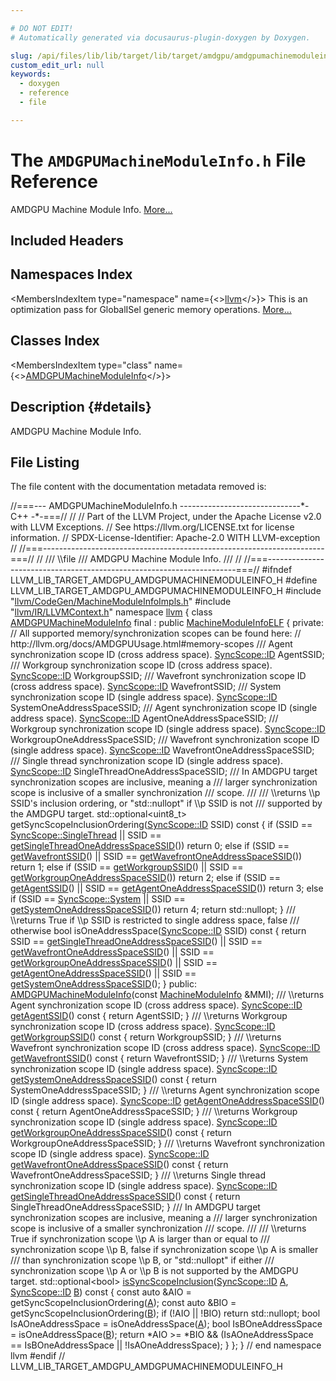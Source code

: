 ```yaml
---

# DO NOT EDIT!
# Automatically generated via docusaurus-plugin-doxygen by Doxygen.

slug: /api/files/lib/lib/target/lib/target/amdgpu/amdgpumachinemoduleinfo-h
custom_edit_url: null
keywords:
  - doxygen
  - reference
  - file

---
```





# The `AMDGPUMachineModuleInfo.h` File Reference

<DoxygenPage pluginConfig={pluginConfig}>

AMDGPU Machine Module Info. <a href="#details">More...</a>

## Included Headers

<IncludesList>
<IncludesListItem
  filePath="llvm/CodeGen/MachineModuleInfoImpls.h"
  permalink="/docs/api/files/include/include/llvm/include/llvm/codegen/machinemoduleinfoimpls-h"
  isLocal="true" />
<IncludesListItem
  filePath="llvm/IR/LLVMContext.h"
  permalink="/docs/api/files/include/include/llvm/include/llvm/ir/llvmcontext-h"
  isLocal="true" />
</IncludesList>

## Namespaces Index

<MembersIndex>

<MembersIndexItem
  type="namespace"
  name={<><a href="/docs/api/namespaces/llvm">llvm</a></>}>
This is an optimization pass for GlobalISel generic memory operations. <a href="/docs/api/namespaces/llvm/#details">More...</a>
</MembersIndexItem>

</MembersIndex>

## Classes Index

<MembersIndex>

<MembersIndexItem
  type="class"
  name={<><a href="/docs/api/classes/llvm/amdgpumachinemoduleinfo">AMDGPUMachineModuleInfo</a></>}>
</MembersIndexItem>

</MembersIndex>

## Description {#details}

AMDGPU Machine Module Info.

## File Listing

The file content with the documentation metadata removed is:

<ProgramListing>

<Link id="l00001" /><CodeLine lineNumber="1"><Highlight kind="comment">//===--- AMDGPUMachineModuleInfo.h ------------------------------&#42;- C++ -&#42;-===//</Highlight><Highlight kind="normal"></Highlight></CodeLine>
<Link id="l00002" /><CodeLine lineNumber="2"><Highlight kind="normal"></Highlight><Highlight kind="comment">//</Highlight><Highlight kind="normal"></Highlight></CodeLine>
<Link id="l00003" /><CodeLine lineNumber="3"><Highlight kind="normal"></Highlight><Highlight kind="comment">// Part of the LLVM Project, under the Apache License v2.0 with LLVM Exceptions.</Highlight><Highlight kind="normal"></Highlight></CodeLine>
<Link id="l00004" /><CodeLine lineNumber="4"><Highlight kind="normal"></Highlight><Highlight kind="comment">// See https://llvm.org/LICENSE.txt for license information.</Highlight><Highlight kind="normal"></Highlight></CodeLine>
<Link id="l00005" /><CodeLine lineNumber="5"><Highlight kind="normal"></Highlight><Highlight kind="comment">// SPDX-License-Identifier: Apache-2.0 WITH LLVM-exception</Highlight><Highlight kind="normal"></Highlight></CodeLine>
<Link id="l00006" /><CodeLine lineNumber="6"><Highlight kind="normal"></Highlight><Highlight kind="comment">//</Highlight><Highlight kind="normal"></Highlight></CodeLine>
<Link id="l00007" /><CodeLine lineNumber="7"><Highlight kind="normal"></Highlight><Highlight kind="comment">//===----------------------------------------------------------------------===//</Highlight><Highlight kind="normal"></Highlight></CodeLine>
<Link id="l00008" /><CodeLine lineNumber="8"><Highlight kind="normal"></Highlight><Highlight kind="comment">//</Highlight><Highlight kind="comment"></Highlight></CodeLine>
<Link id="l00009" /><CodeLine lineNumber="9"><Highlight kind="comment">/// \\file</Highlight></CodeLine>
<Link id="l00010" /><CodeLine lineNumber="10"><Highlight kind="comment">/// AMDGPU Machine Module Info.</Highlight></CodeLine>
<Link id="l00011" /><CodeLine lineNumber="11"><Highlight kind="comment">///</Highlight><Highlight kind="normal"></Highlight></CodeLine>
<Link id="l00012" /><CodeLine lineNumber="12"><Highlight kind="normal"></Highlight><Highlight kind="comment">//</Highlight><Highlight kind="normal"></Highlight></CodeLine>
<Link id="l00013" /><CodeLine lineNumber="13"><Highlight kind="normal"></Highlight><Highlight kind="comment">//===----------------------------------------------------------------------===//</Highlight><Highlight kind="normal"></Highlight></CodeLine>
<Link id="l00014" /><CodeLine lineNumber="14"><Highlight kind="normal"></Highlight></CodeLine>
<Link id="l00015" /><CodeLine lineNumber="15"><Highlight kind="normal"></Highlight><Highlight kind="preprocessor">#ifndef LLVM&#95;LIB&#95;TARGET&#95;AMDGPU&#95;AMDGPUMACHINEMODULEINFO&#95;H</Highlight><Highlight kind="normal"></Highlight></CodeLine>
<Link id="l00016" /><CodeLine lineNumber="16"><Highlight kind="normal"></Highlight><Highlight kind="preprocessor">#define LLVM&#95;LIB&#95;TARGET&#95;AMDGPU&#95;AMDGPUMACHINEMODULEINFO&#95;H</Highlight><Highlight kind="normal"></Highlight></CodeLine>
<Link id="l00017" /><CodeLine lineNumber="17"><Highlight kind="normal"></Highlight></CodeLine>
<Link id="l00018" /><CodeLine lineNumber="18"><Highlight kind="normal"></Highlight><Highlight kind="preprocessor">#include &quot;<a href="/docs/api/files/include/include/llvm/include/llvm/codegen/machinemoduleinfoimpls-h">llvm/CodeGen/MachineModuleInfoImpls.h</a>&quot;</Highlight><Highlight kind="normal"></Highlight></CodeLine>
<Link id="l00019" /><CodeLine lineNumber="19"><Highlight kind="normal"></Highlight><Highlight kind="preprocessor">#include &quot;<a href="/docs/api/files/include/include/llvm/include/llvm/ir/llvmcontext-h">llvm/IR/LLVMContext.h</a>&quot;</Highlight><Highlight kind="normal"></Highlight></CodeLine>
<Link id="l00020" /><CodeLine lineNumber="20"><Highlight kind="normal"></Highlight></CodeLine>
<Link id="l00021" /><CodeLine lineNumber="21"><Highlight kind="normal"></Highlight><Highlight kind="keyword">namespace </Highlight><Highlight kind="normal"><a href="/docs/api/namespaces/llvm">llvm</a> &#123;</Highlight></CodeLine>
<Link id="l00022" /><CodeLine lineNumber="22"><Highlight kind="normal"></Highlight></CodeLine>
<Link id="l00023" /><CodeLine lineNumber="23" lineLink="/docs/api/classes/llvm/amdgpumachinemoduleinfo"><Highlight kind="normal"></Highlight><Highlight kind="keyword">class </Highlight><Highlight kind="normal"><a href="/docs/api/classes/llvm/amdgpumachinemoduleinfo/#ae8cd76b599873138cddf10f91e7bcad0">AMDGPUMachineModuleInfo</a> final : </Highlight><Highlight kind="keyword">public</Highlight><Highlight kind="normal"> <a href="/docs/api/classes/llvm/machinemoduleinfoelf/#a10fcc9cad3c4fe08af16f7ca8c14110d">MachineModuleInfoELF</a> &#123;</Highlight></CodeLine>
<Link id="l00024" /><CodeLine lineNumber="24"><Highlight kind="normal"></Highlight><Highlight kind="keyword">private</Highlight><Highlight kind="normal">:</Highlight></CodeLine>
<Link id="l00025" /><CodeLine lineNumber="25"><Highlight kind="normal"></Highlight></CodeLine>
<Link id="l00026" /><CodeLine lineNumber="26"><Highlight kind="normal">  </Highlight><Highlight kind="comment">// All supported memory/synchronization scopes can be found here:</Highlight><Highlight kind="normal"></Highlight></CodeLine>
<Link id="l00027" /><CodeLine lineNumber="27"><Highlight kind="normal">  </Highlight><Highlight kind="comment">//   http://llvm.org/docs/AMDGPUUsage.html#memory-scopes</Highlight><Highlight kind="normal"></Highlight></CodeLine>
<Link id="l00028" /><CodeLine lineNumber="28"><Highlight kind="normal"></Highlight><Highlight kind="comment"></Highlight></CodeLine>
<Link id="l00029" /><CodeLine lineNumber="29"><Highlight kind="comment">  /// Agent synchronization scope ID (cross address space).</Highlight><Highlight kind="normal"></Highlight></CodeLine>
<Link id="l00030" /><CodeLine lineNumber="30"><Highlight kind="normal">  <a href="/docs/api/namespaces/llvm/syncscope/#a80741d3f96133391b683effd8e5b77f0">SyncScope::ID</a> AgentSSID;</Highlight><Highlight kind="comment"></Highlight></CodeLine>
<Link id="l00031" /><CodeLine lineNumber="31"><Highlight kind="comment">  /// Workgroup synchronization scope ID (cross address space).</Highlight><Highlight kind="normal"></Highlight></CodeLine>
<Link id="l00032" /><CodeLine lineNumber="32"><Highlight kind="normal">  <a href="/docs/api/namespaces/llvm/syncscope/#a80741d3f96133391b683effd8e5b77f0">SyncScope::ID</a> WorkgroupSSID;</Highlight><Highlight kind="comment"></Highlight></CodeLine>
<Link id="l00033" /><CodeLine lineNumber="33"><Highlight kind="comment">  /// Wavefront synchronization scope ID (cross address space).</Highlight><Highlight kind="normal"></Highlight></CodeLine>
<Link id="l00034" /><CodeLine lineNumber="34"><Highlight kind="normal">  <a href="/docs/api/namespaces/llvm/syncscope/#a80741d3f96133391b683effd8e5b77f0">SyncScope::ID</a> WavefrontSSID;</Highlight><Highlight kind="comment"></Highlight></CodeLine>
<Link id="l00035" /><CodeLine lineNumber="35"><Highlight kind="comment">  /// System synchronization scope ID (single address space).</Highlight><Highlight kind="normal"></Highlight></CodeLine>
<Link id="l00036" /><CodeLine lineNumber="36"><Highlight kind="normal">  <a href="/docs/api/namespaces/llvm/syncscope/#a80741d3f96133391b683effd8e5b77f0">SyncScope::ID</a> SystemOneAddressSpaceSSID;</Highlight><Highlight kind="comment"></Highlight></CodeLine>
<Link id="l00037" /><CodeLine lineNumber="37"><Highlight kind="comment">  /// Agent synchronization scope ID (single address space).</Highlight><Highlight kind="normal"></Highlight></CodeLine>
<Link id="l00038" /><CodeLine lineNumber="38"><Highlight kind="normal">  <a href="/docs/api/namespaces/llvm/syncscope/#a80741d3f96133391b683effd8e5b77f0">SyncScope::ID</a> AgentOneAddressSpaceSSID;</Highlight><Highlight kind="comment"></Highlight></CodeLine>
<Link id="l00039" /><CodeLine lineNumber="39"><Highlight kind="comment">  /// Workgroup synchronization scope ID (single address space).</Highlight><Highlight kind="normal"></Highlight></CodeLine>
<Link id="l00040" /><CodeLine lineNumber="40"><Highlight kind="normal">  <a href="/docs/api/namespaces/llvm/syncscope/#a80741d3f96133391b683effd8e5b77f0">SyncScope::ID</a> WorkgroupOneAddressSpaceSSID;</Highlight><Highlight kind="comment"></Highlight></CodeLine>
<Link id="l00041" /><CodeLine lineNumber="41"><Highlight kind="comment">  /// Wavefront synchronization scope ID (single address space).</Highlight><Highlight kind="normal"></Highlight></CodeLine>
<Link id="l00042" /><CodeLine lineNumber="42"><Highlight kind="normal">  <a href="/docs/api/namespaces/llvm/syncscope/#a80741d3f96133391b683effd8e5b77f0">SyncScope::ID</a> WavefrontOneAddressSpaceSSID;</Highlight><Highlight kind="comment"></Highlight></CodeLine>
<Link id="l00043" /><CodeLine lineNumber="43"><Highlight kind="comment">  /// Single thread synchronization scope ID (single address space).</Highlight><Highlight kind="normal"></Highlight></CodeLine>
<Link id="l00044" /><CodeLine lineNumber="44"><Highlight kind="normal">  <a href="/docs/api/namespaces/llvm/syncscope/#a80741d3f96133391b683effd8e5b77f0">SyncScope::ID</a> SingleThreadOneAddressSpaceSSID;</Highlight></CodeLine>
<Link id="l00045" /><CodeLine lineNumber="45"><Highlight kind="normal"></Highlight><Highlight kind="comment"></Highlight></CodeLine>
<Link id="l00046" /><CodeLine lineNumber="46"><Highlight kind="comment">  /// In AMDGPU target synchronization scopes are inclusive, meaning a</Highlight></CodeLine>
<Link id="l00047" /><CodeLine lineNumber="47"><Highlight kind="comment">  /// larger synchronization scope is inclusive of a smaller synchronization</Highlight></CodeLine>
<Link id="l00048" /><CodeLine lineNumber="48"><Highlight kind="comment">  /// scope.</Highlight></CodeLine>
<Link id="l00049" /><CodeLine lineNumber="49"><Highlight kind="comment">  ///</Highlight></CodeLine>
<Link id="l00050" /><CodeLine lineNumber="50"><Highlight kind="comment">  /// \\returns \\p SSID&#39;s inclusion ordering, or &quot;std::nullopt&quot; if \\p SSID is not</Highlight></CodeLine>
<Link id="l00051" /><CodeLine lineNumber="51"><Highlight kind="comment">  /// supported by the AMDGPU target.</Highlight><Highlight kind="normal"></Highlight></CodeLine>
<Link id="l00052" /><CodeLine lineNumber="52"><Highlight kind="normal">  std::optional&lt;uint8&#95;t&gt;</Highlight></CodeLine>
<Link id="l00053" /><CodeLine lineNumber="53"><Highlight kind="normal">  getSyncScopeInclusionOrdering(<a href="/docs/api/namespaces/llvm/syncscope/#a80741d3f96133391b683effd8e5b77f0">SyncScope::ID</a> SSID)</Highlight><Highlight kind="keyword"> const </Highlight><Highlight kind="normal">&#123;</Highlight></CodeLine>
<Link id="l00054" /><CodeLine lineNumber="54"><Highlight kind="normal">    </Highlight><Highlight kind="keywordflow">if</Highlight><Highlight kind="normal"> (SSID == <a href="/docs/api/namespaces/llvm/syncscope/#a15caddcf5c9b41f2f15c2ec363589f6ca6ee3fb8ea1d8946ee1f96ab1947b294a">SyncScope::SingleThread</a> ||</Highlight></CodeLine>
<Link id="l00055" /><CodeLine lineNumber="55"><Highlight kind="normal">        SSID == <a href="/docs/api/classes/llvm/amdgpumachinemoduleinfo/#a8524925498e76708938d92ad6b02ae7b">getSingleThreadOneAddressSpaceSSID</a>())</Highlight></CodeLine>
<Link id="l00056" /><CodeLine lineNumber="56"><Highlight kind="normal">      </Highlight><Highlight kind="keywordflow">return</Highlight><Highlight kind="normal"> 0;</Highlight></CodeLine>
<Link id="l00057" /><CodeLine lineNumber="57"><Highlight kind="normal">    </Highlight><Highlight kind="keywordflow">else</Highlight><Highlight kind="normal"> </Highlight><Highlight kind="keywordflow">if</Highlight><Highlight kind="normal"> (SSID == <a href="/docs/api/classes/llvm/amdgpumachinemoduleinfo/#a431ada583c5278580a9a0e0e4414fa0d">getWavefrontSSID</a>() ||</Highlight></CodeLine>
<Link id="l00058" /><CodeLine lineNumber="58"><Highlight kind="normal">             SSID == <a href="/docs/api/classes/llvm/amdgpumachinemoduleinfo/#a956502932a344bae9b2485c644de755b">getWavefrontOneAddressSpaceSSID</a>())</Highlight></CodeLine>
<Link id="l00059" /><CodeLine lineNumber="59"><Highlight kind="normal">      </Highlight><Highlight kind="keywordflow">return</Highlight><Highlight kind="normal"> 1;</Highlight></CodeLine>
<Link id="l00060" /><CodeLine lineNumber="60"><Highlight kind="normal">    </Highlight><Highlight kind="keywordflow">else</Highlight><Highlight kind="normal"> </Highlight><Highlight kind="keywordflow">if</Highlight><Highlight kind="normal"> (SSID == <a href="/docs/api/classes/llvm/amdgpumachinemoduleinfo/#a0bb9564cd6602b7626b47e2dbf30dc70">getWorkgroupSSID</a>() ||</Highlight></CodeLine>
<Link id="l00061" /><CodeLine lineNumber="61"><Highlight kind="normal">             SSID == <a href="/docs/api/classes/llvm/amdgpumachinemoduleinfo/#afebcf8056b7c0955c514a9a227c0d49e">getWorkgroupOneAddressSpaceSSID</a>())</Highlight></CodeLine>
<Link id="l00062" /><CodeLine lineNumber="62"><Highlight kind="normal">      </Highlight><Highlight kind="keywordflow">return</Highlight><Highlight kind="normal"> 2;</Highlight></CodeLine>
<Link id="l00063" /><CodeLine lineNumber="63"><Highlight kind="normal">    </Highlight><Highlight kind="keywordflow">else</Highlight><Highlight kind="normal"> </Highlight><Highlight kind="keywordflow">if</Highlight><Highlight kind="normal"> (SSID == <a href="/docs/api/classes/llvm/amdgpumachinemoduleinfo/#a54b94ddf953f392a7821187076481208">getAgentSSID</a>() ||</Highlight></CodeLine>
<Link id="l00064" /><CodeLine lineNumber="64"><Highlight kind="normal">             SSID == <a href="/docs/api/classes/llvm/amdgpumachinemoduleinfo/#a736d00fdb6d32d983fba96c6ecfc32e7">getAgentOneAddressSpaceSSID</a>())</Highlight></CodeLine>
<Link id="l00065" /><CodeLine lineNumber="65"><Highlight kind="normal">      </Highlight><Highlight kind="keywordflow">return</Highlight><Highlight kind="normal"> 3;</Highlight></CodeLine>
<Link id="l00066" /><CodeLine lineNumber="66"><Highlight kind="normal">    </Highlight><Highlight kind="keywordflow">else</Highlight><Highlight kind="normal"> </Highlight><Highlight kind="keywordflow">if</Highlight><Highlight kind="normal"> (SSID == <a href="/docs/api/namespaces/llvm/syncscope/#a15caddcf5c9b41f2f15c2ec363589f6caf9706a2e196638078e8323bfd9ba17de">SyncScope::System</a> ||</Highlight></CodeLine>
<Link id="l00067" /><CodeLine lineNumber="67"><Highlight kind="normal">             SSID == <a href="/docs/api/classes/llvm/amdgpumachinemoduleinfo/#af106a63cca11e519133fca91122df4c3">getSystemOneAddressSpaceSSID</a>())</Highlight></CodeLine>
<Link id="l00068" /><CodeLine lineNumber="68"><Highlight kind="normal">      </Highlight><Highlight kind="keywordflow">return</Highlight><Highlight kind="normal"> 4;</Highlight></CodeLine>
<Link id="l00069" /><CodeLine lineNumber="69"><Highlight kind="normal"></Highlight></CodeLine>
<Link id="l00070" /><CodeLine lineNumber="70"><Highlight kind="normal">    </Highlight><Highlight kind="keywordflow">return</Highlight><Highlight kind="normal"> std::nullopt;</Highlight></CodeLine>
<Link id="l00071" /><CodeLine lineNumber="71"><Highlight kind="normal">  &#125;</Highlight></CodeLine>
<Link id="l00072" /><CodeLine lineNumber="72"><Highlight kind="normal"></Highlight><Highlight kind="comment"></Highlight></CodeLine>
<Link id="l00073" /><CodeLine lineNumber="73"><Highlight kind="comment">  /// \\returns True if \\p SSID is restricted to single address space, false</Highlight></CodeLine>
<Link id="l00074" /><CodeLine lineNumber="74"><Highlight kind="comment">  /// otherwise</Highlight><Highlight kind="normal"></Highlight></CodeLine>
<Link id="l00075" /><CodeLine lineNumber="75"><Highlight kind="normal">  </Highlight><Highlight kind="keywordtype">bool</Highlight><Highlight kind="normal"> isOneAddressSpace(<a href="/docs/api/namespaces/llvm/syncscope/#a80741d3f96133391b683effd8e5b77f0">SyncScope::ID</a> SSID)</Highlight><Highlight kind="keyword"> const </Highlight><Highlight kind="normal">&#123;</Highlight></CodeLine>
<Link id="l00076" /><CodeLine lineNumber="76"><Highlight kind="normal">    </Highlight><Highlight kind="keywordflow">return</Highlight><Highlight kind="normal"> SSID == <a href="/docs/api/classes/llvm/amdgpumachinemoduleinfo/#a8524925498e76708938d92ad6b02ae7b">getSingleThreadOneAddressSpaceSSID</a>() ||</Highlight></CodeLine>
<Link id="l00077" /><CodeLine lineNumber="77"><Highlight kind="normal">        SSID == <a href="/docs/api/classes/llvm/amdgpumachinemoduleinfo/#a956502932a344bae9b2485c644de755b">getWavefrontOneAddressSpaceSSID</a>() ||</Highlight></CodeLine>
<Link id="l00078" /><CodeLine lineNumber="78"><Highlight kind="normal">        SSID == <a href="/docs/api/classes/llvm/amdgpumachinemoduleinfo/#afebcf8056b7c0955c514a9a227c0d49e">getWorkgroupOneAddressSpaceSSID</a>() ||</Highlight></CodeLine>
<Link id="l00079" /><CodeLine lineNumber="79"><Highlight kind="normal">        SSID == <a href="/docs/api/classes/llvm/amdgpumachinemoduleinfo/#a736d00fdb6d32d983fba96c6ecfc32e7">getAgentOneAddressSpaceSSID</a>() ||</Highlight></CodeLine>
<Link id="l00080" /><CodeLine lineNumber="80"><Highlight kind="normal">        SSID == <a href="/docs/api/classes/llvm/amdgpumachinemoduleinfo/#af106a63cca11e519133fca91122df4c3">getSystemOneAddressSpaceSSID</a>();</Highlight></CodeLine>
<Link id="l00081" /><CodeLine lineNumber="81"><Highlight kind="normal">  &#125;</Highlight></CodeLine>
<Link id="l00082" /><CodeLine lineNumber="82"><Highlight kind="normal"></Highlight></CodeLine>
<Link id="l00083" /><CodeLine lineNumber="83"><Highlight kind="normal"></Highlight><Highlight kind="keyword">public</Highlight><Highlight kind="normal">:</Highlight></CodeLine>
<Link id="l00084" /><CodeLine lineNumber="84"><Highlight kind="normal">  <a href="/docs/api/classes/llvm/amdgpumachinemoduleinfo/#ae8cd76b599873138cddf10f91e7bcad0">AMDGPUMachineModuleInfo</a>(</Highlight><Highlight kind="keyword">const</Highlight><Highlight kind="normal"> <a href="/docs/api/classes/llvm/machinemoduleinfo">MachineModuleInfo</a> &amp;MMI);</Highlight></CodeLine>
<Link id="l00085" /><CodeLine lineNumber="85"><Highlight kind="normal"></Highlight><Highlight kind="comment"></Highlight></CodeLine>
<Link id="l00086" /><CodeLine lineNumber="86"><Highlight kind="comment">  /// \\returns Agent synchronization scope ID (cross address space).</Highlight><Highlight kind="normal"></Highlight></CodeLine>
<Link id="l00087" /><CodeLine lineNumber="87" lineLink="/docs/api/classes/llvm/amdgpumachinemoduleinfo/#a54b94ddf953f392a7821187076481208"><Highlight kind="normal">  <a href="/docs/api/namespaces/llvm/syncscope/#a80741d3f96133391b683effd8e5b77f0">SyncScope::ID</a> <a href="/docs/api/classes/llvm/amdgpumachinemoduleinfo/#a54b94ddf953f392a7821187076481208">getAgentSSID</a>()</Highlight><Highlight kind="keyword"> const </Highlight><Highlight kind="normal">&#123;</Highlight></CodeLine>
<Link id="l00088" /><CodeLine lineNumber="88"><Highlight kind="normal">    </Highlight><Highlight kind="keywordflow">return</Highlight><Highlight kind="normal"> AgentSSID;</Highlight></CodeLine>
<Link id="l00089" /><CodeLine lineNumber="89"><Highlight kind="normal">  &#125;</Highlight><Highlight kind="comment"></Highlight></CodeLine>
<Link id="l00090" /><CodeLine lineNumber="90"><Highlight kind="comment">  /// \\returns Workgroup synchronization scope ID (cross address space).</Highlight><Highlight kind="normal"></Highlight></CodeLine>
<Link id="l00091" /><CodeLine lineNumber="91" lineLink="/docs/api/classes/llvm/amdgpumachinemoduleinfo/#a0bb9564cd6602b7626b47e2dbf30dc70"><Highlight kind="normal">  <a href="/docs/api/namespaces/llvm/syncscope/#a80741d3f96133391b683effd8e5b77f0">SyncScope::ID</a> <a href="/docs/api/classes/llvm/amdgpumachinemoduleinfo/#a0bb9564cd6602b7626b47e2dbf30dc70">getWorkgroupSSID</a>()</Highlight><Highlight kind="keyword"> const </Highlight><Highlight kind="normal">&#123;</Highlight></CodeLine>
<Link id="l00092" /><CodeLine lineNumber="92"><Highlight kind="normal">    </Highlight><Highlight kind="keywordflow">return</Highlight><Highlight kind="normal"> WorkgroupSSID;</Highlight></CodeLine>
<Link id="l00093" /><CodeLine lineNumber="93"><Highlight kind="normal">  &#125;</Highlight><Highlight kind="comment"></Highlight></CodeLine>
<Link id="l00094" /><CodeLine lineNumber="94"><Highlight kind="comment">  /// \\returns Wavefront synchronization scope ID (cross address space).</Highlight><Highlight kind="normal"></Highlight></CodeLine>
<Link id="l00095" /><CodeLine lineNumber="95" lineLink="/docs/api/classes/llvm/amdgpumachinemoduleinfo/#a431ada583c5278580a9a0e0e4414fa0d"><Highlight kind="normal">  <a href="/docs/api/namespaces/llvm/syncscope/#a80741d3f96133391b683effd8e5b77f0">SyncScope::ID</a> <a href="/docs/api/classes/llvm/amdgpumachinemoduleinfo/#a431ada583c5278580a9a0e0e4414fa0d">getWavefrontSSID</a>()</Highlight><Highlight kind="keyword"> const </Highlight><Highlight kind="normal">&#123;</Highlight></CodeLine>
<Link id="l00096" /><CodeLine lineNumber="96"><Highlight kind="normal">    </Highlight><Highlight kind="keywordflow">return</Highlight><Highlight kind="normal"> WavefrontSSID;</Highlight></CodeLine>
<Link id="l00097" /><CodeLine lineNumber="97"><Highlight kind="normal">  &#125;</Highlight><Highlight kind="comment"></Highlight></CodeLine>
<Link id="l00098" /><CodeLine lineNumber="98"><Highlight kind="comment">  /// \\returns System synchronization scope ID (single address space).</Highlight><Highlight kind="normal"></Highlight></CodeLine>
<Link id="l00099" /><CodeLine lineNumber="99" lineLink="/docs/api/classes/llvm/amdgpumachinemoduleinfo/#af106a63cca11e519133fca91122df4c3"><Highlight kind="normal">  <a href="/docs/api/namespaces/llvm/syncscope/#a80741d3f96133391b683effd8e5b77f0">SyncScope::ID</a> <a href="/docs/api/classes/llvm/amdgpumachinemoduleinfo/#af106a63cca11e519133fca91122df4c3">getSystemOneAddressSpaceSSID</a>()</Highlight><Highlight kind="keyword"> const </Highlight><Highlight kind="normal">&#123;</Highlight></CodeLine>
<Link id="l00100" /><CodeLine lineNumber="100"><Highlight kind="normal">    </Highlight><Highlight kind="keywordflow">return</Highlight><Highlight kind="normal"> SystemOneAddressSpaceSSID;</Highlight></CodeLine>
<Link id="l00101" /><CodeLine lineNumber="101"><Highlight kind="normal">  &#125;</Highlight><Highlight kind="comment"></Highlight></CodeLine>
<Link id="l00102" /><CodeLine lineNumber="102"><Highlight kind="comment">  /// \\returns Agent synchronization scope ID (single address space).</Highlight><Highlight kind="normal"></Highlight></CodeLine>
<Link id="l00103" /><CodeLine lineNumber="103" lineLink="/docs/api/classes/llvm/amdgpumachinemoduleinfo/#a736d00fdb6d32d983fba96c6ecfc32e7"><Highlight kind="normal">  <a href="/docs/api/namespaces/llvm/syncscope/#a80741d3f96133391b683effd8e5b77f0">SyncScope::ID</a> <a href="/docs/api/classes/llvm/amdgpumachinemoduleinfo/#a736d00fdb6d32d983fba96c6ecfc32e7">getAgentOneAddressSpaceSSID</a>()</Highlight><Highlight kind="keyword"> const </Highlight><Highlight kind="normal">&#123;</Highlight></CodeLine>
<Link id="l00104" /><CodeLine lineNumber="104"><Highlight kind="normal">    </Highlight><Highlight kind="keywordflow">return</Highlight><Highlight kind="normal"> AgentOneAddressSpaceSSID;</Highlight></CodeLine>
<Link id="l00105" /><CodeLine lineNumber="105"><Highlight kind="normal">  &#125;</Highlight><Highlight kind="comment"></Highlight></CodeLine>
<Link id="l00106" /><CodeLine lineNumber="106"><Highlight kind="comment">  /// \\returns Workgroup synchronization scope ID (single address space).</Highlight><Highlight kind="normal"></Highlight></CodeLine>
<Link id="l00107" /><CodeLine lineNumber="107" lineLink="/docs/api/classes/llvm/amdgpumachinemoduleinfo/#afebcf8056b7c0955c514a9a227c0d49e"><Highlight kind="normal">  <a href="/docs/api/namespaces/llvm/syncscope/#a80741d3f96133391b683effd8e5b77f0">SyncScope::ID</a> <a href="/docs/api/classes/llvm/amdgpumachinemoduleinfo/#afebcf8056b7c0955c514a9a227c0d49e">getWorkgroupOneAddressSpaceSSID</a>()</Highlight><Highlight kind="keyword"> const </Highlight><Highlight kind="normal">&#123;</Highlight></CodeLine>
<Link id="l00108" /><CodeLine lineNumber="108"><Highlight kind="normal">    </Highlight><Highlight kind="keywordflow">return</Highlight><Highlight kind="normal"> WorkgroupOneAddressSpaceSSID;</Highlight></CodeLine>
<Link id="l00109" /><CodeLine lineNumber="109"><Highlight kind="normal">  &#125;</Highlight><Highlight kind="comment"></Highlight></CodeLine>
<Link id="l00110" /><CodeLine lineNumber="110"><Highlight kind="comment">  /// \\returns Wavefront synchronization scope ID (single address space).</Highlight><Highlight kind="normal"></Highlight></CodeLine>
<Link id="l00111" /><CodeLine lineNumber="111" lineLink="/docs/api/classes/llvm/amdgpumachinemoduleinfo/#a956502932a344bae9b2485c644de755b"><Highlight kind="normal">  <a href="/docs/api/namespaces/llvm/syncscope/#a80741d3f96133391b683effd8e5b77f0">SyncScope::ID</a> <a href="/docs/api/classes/llvm/amdgpumachinemoduleinfo/#a956502932a344bae9b2485c644de755b">getWavefrontOneAddressSpaceSSID</a>()</Highlight><Highlight kind="keyword"> const </Highlight><Highlight kind="normal">&#123;</Highlight></CodeLine>
<Link id="l00112" /><CodeLine lineNumber="112"><Highlight kind="normal">    </Highlight><Highlight kind="keywordflow">return</Highlight><Highlight kind="normal"> WavefrontOneAddressSpaceSSID;</Highlight></CodeLine>
<Link id="l00113" /><CodeLine lineNumber="113"><Highlight kind="normal">  &#125;</Highlight><Highlight kind="comment"></Highlight></CodeLine>
<Link id="l00114" /><CodeLine lineNumber="114"><Highlight kind="comment">  /// \\returns Single thread synchronization scope ID (single address space).</Highlight><Highlight kind="normal"></Highlight></CodeLine>
<Link id="l00115" /><CodeLine lineNumber="115" lineLink="/docs/api/classes/llvm/amdgpumachinemoduleinfo/#a8524925498e76708938d92ad6b02ae7b"><Highlight kind="normal">  <a href="/docs/api/namespaces/llvm/syncscope/#a80741d3f96133391b683effd8e5b77f0">SyncScope::ID</a> <a href="/docs/api/classes/llvm/amdgpumachinemoduleinfo/#a8524925498e76708938d92ad6b02ae7b">getSingleThreadOneAddressSpaceSSID</a>()</Highlight><Highlight kind="keyword"> const </Highlight><Highlight kind="normal">&#123;</Highlight></CodeLine>
<Link id="l00116" /><CodeLine lineNumber="116"><Highlight kind="normal">    </Highlight><Highlight kind="keywordflow">return</Highlight><Highlight kind="normal"> SingleThreadOneAddressSpaceSSID;</Highlight></CodeLine>
<Link id="l00117" /><CodeLine lineNumber="117"><Highlight kind="normal">  &#125;</Highlight></CodeLine>
<Link id="l00118" /><CodeLine lineNumber="118"><Highlight kind="normal"></Highlight><Highlight kind="comment"></Highlight></CodeLine>
<Link id="l00119" /><CodeLine lineNumber="119"><Highlight kind="comment">  /// In AMDGPU target synchronization scopes are inclusive, meaning a</Highlight></CodeLine>
<Link id="l00120" /><CodeLine lineNumber="120"><Highlight kind="comment">  /// larger synchronization scope is inclusive of a smaller synchronization</Highlight></CodeLine>
<Link id="l00121" /><CodeLine lineNumber="121"><Highlight kind="comment">  /// scope.</Highlight></CodeLine>
<Link id="l00122" /><CodeLine lineNumber="122"><Highlight kind="comment">  ///</Highlight></CodeLine>
<Link id="l00123" /><CodeLine lineNumber="123"><Highlight kind="comment">  /// \\returns True if synchronization scope \\p A is larger than or equal to</Highlight></CodeLine>
<Link id="l00124" /><CodeLine lineNumber="124"><Highlight kind="comment">  /// synchronization scope \\p B, false if synchronization scope \\p A is smaller</Highlight></CodeLine>
<Link id="l00125" /><CodeLine lineNumber="125"><Highlight kind="comment">  /// than synchronization scope \\p B, or &quot;std::nullopt&quot; if either</Highlight></CodeLine>
<Link id="l00126" /><CodeLine lineNumber="126"><Highlight kind="comment">  /// synchronization scope \\p A or \\p B is not supported by the AMDGPU target.</Highlight><Highlight kind="normal"></Highlight></CodeLine>
<Link id="l00127" /><CodeLine lineNumber="127" lineLink="/docs/api/classes/llvm/amdgpumachinemoduleinfo/#a7092e9a66bbc5097529a1f72d59eb037"><Highlight kind="normal">  std::optional&lt;bool&gt; <a href="/docs/api/classes/llvm/amdgpumachinemoduleinfo/#a7092e9a66bbc5097529a1f72d59eb037">isSyncScopeInclusion</a>(<a href="/docs/api/namespaces/llvm/syncscope/#a80741d3f96133391b683effd8e5b77f0">SyncScope::ID</a> <a href="/docs/api/files/lib/lib/ir/builtingcs-cpp/#a2e38c85003a042421cde1647632d0b72">A</a>,</Highlight></CodeLine>
<Link id="l00128" /><CodeLine lineNumber="128"><Highlight kind="normal">                                           <a href="/docs/api/namespaces/llvm/syncscope/#a80741d3f96133391b683effd8e5b77f0">SyncScope::ID</a> <a href="/docs/api/files/lib/lib/ir/builtingcs-cpp/#ae76959fe811ba090de4cba69ac00f1da">B</a>)</Highlight><Highlight kind="keyword"> const </Highlight><Highlight kind="normal">&#123;</Highlight></CodeLine>
<Link id="l00129" /><CodeLine lineNumber="129"><Highlight kind="normal">    </Highlight><Highlight kind="keyword">const</Highlight><Highlight kind="normal"> </Highlight><Highlight kind="keyword">auto</Highlight><Highlight kind="normal"> &amp;AIO = getSyncScopeInclusionOrdering(<a href="/docs/api/files/lib/lib/ir/builtingcs-cpp/#a2e38c85003a042421cde1647632d0b72">A</a>);</Highlight></CodeLine>
<Link id="l00130" /><CodeLine lineNumber="130"><Highlight kind="normal">    </Highlight><Highlight kind="keyword">const</Highlight><Highlight kind="normal"> </Highlight><Highlight kind="keyword">auto</Highlight><Highlight kind="normal"> &amp;BIO = getSyncScopeInclusionOrdering(<a href="/docs/api/files/lib/lib/ir/builtingcs-cpp/#ae76959fe811ba090de4cba69ac00f1da">B</a>);</Highlight></CodeLine>
<Link id="l00131" /><CodeLine lineNumber="131"><Highlight kind="normal">    </Highlight><Highlight kind="keywordflow">if</Highlight><Highlight kind="normal"> (!AIO || !BIO)</Highlight></CodeLine>
<Link id="l00132" /><CodeLine lineNumber="132"><Highlight kind="normal">      </Highlight><Highlight kind="keywordflow">return</Highlight><Highlight kind="normal"> std::nullopt;</Highlight></CodeLine>
<Link id="l00133" /><CodeLine lineNumber="133"><Highlight kind="normal"></Highlight></CodeLine>
<Link id="l00134" /><CodeLine lineNumber="134"><Highlight kind="normal">    </Highlight><Highlight kind="keywordtype">bool</Highlight><Highlight kind="normal"> IsAOneAddressSpace = isOneAddressSpace(<a href="/docs/api/files/lib/lib/ir/builtingcs-cpp/#a2e38c85003a042421cde1647632d0b72">A</a>);</Highlight></CodeLine>
<Link id="l00135" /><CodeLine lineNumber="135"><Highlight kind="normal">    </Highlight><Highlight kind="keywordtype">bool</Highlight><Highlight kind="normal"> IsBOneAddressSpace = isOneAddressSpace(<a href="/docs/api/files/lib/lib/ir/builtingcs-cpp/#ae76959fe811ba090de4cba69ac00f1da">B</a>);</Highlight></CodeLine>
<Link id="l00136" /><CodeLine lineNumber="136"><Highlight kind="normal"></Highlight></CodeLine>
<Link id="l00137" /><CodeLine lineNumber="137"><Highlight kind="normal">    </Highlight><Highlight kind="keywordflow">return</Highlight><Highlight kind="normal"> &#42;AIO &gt;= &#42;BIO &amp;&amp;</Highlight></CodeLine>
<Link id="l00138" /><CodeLine lineNumber="138"><Highlight kind="normal">           (IsAOneAddressSpace == IsBOneAddressSpace || !IsAOneAddressSpace);</Highlight></CodeLine>
<Link id="l00139" /><CodeLine lineNumber="139"><Highlight kind="normal">  &#125;</Highlight></CodeLine>
<Link id="l00140" /><CodeLine lineNumber="140"><Highlight kind="normal">&#125;;</Highlight></CodeLine>
<Link id="l00141" /><CodeLine lineNumber="141"><Highlight kind="normal"></Highlight></CodeLine>
<Link id="l00142" /><CodeLine lineNumber="142"><Highlight kind="normal">&#125; </Highlight><Highlight kind="comment">// end namespace llvm</Highlight><Highlight kind="normal"></Highlight></CodeLine>
<Link id="l00143" /><CodeLine lineNumber="143"><Highlight kind="normal"></Highlight></CodeLine>
<Link id="l00144" /><CodeLine lineNumber="144"><Highlight kind="normal"></Highlight><Highlight kind="preprocessor">#endif </Highlight><Highlight kind="comment">// LLVM&#95;LIB&#95;TARGET&#95;AMDGPU&#95;AMDGPUMACHINEMODULEINFO&#95;H</Highlight><Highlight kind="normal"></Highlight></CodeLine>

</ProgramListing>


</DoxygenPage>

